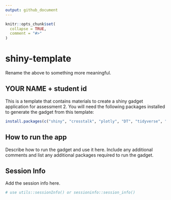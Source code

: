 ```yaml
---
output: github_document
---
```


<!-- README.md is generated from README.Rmd. Please edit that file -->

```r
knitr::opts_chunk$set(
  collapse = TRUE,
  comment = "#>"
)
```

# shiny-template

Rename the above to something more meaningful.

## YOUR NAME + student id

This is a template that contains materials to create a shiny gadget application
for assessment 2. You will need the following packages installed to 
generate the gadget from this template:

```r
install.packages(c("shiny", "crosstalk", "plotly", "DT", "tidyverse", "here"))
```

## How to run the app

Describe how to run the gadget and use it here. Include any additional comments
and list any additional packages required to run the gadget. 

## Session Info

Add the session info here.

```r
# use utils::sessionInfo() or sessioninfo::session_info()
```
